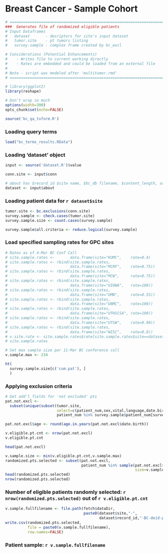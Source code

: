 # Breast Cancer - Sample Cohort
```r
# ============================================================================
###  Generates file of randomized eligible patients
# Input Dataframes
#   dataset       - desriptors for site's input dataset 
#   tumor.site    - pt tumors listing
#   survey.sample - complex frame created by bc_excl

# Considerations (Potential Enhancements)
#    - Writes file to current working directly
#    - Rates are embedded and could be loaded from an external file
# 
# Note - script was modeled after 'multitumor.rmd'
# ============================================================================
```

```r
# library(ggplot2)
library(reshape)

# Don't wrap so much
options(width=300)
opts_chunk$set(echo=FALSE)
```


```r
source('bc_qa_txform.R')  
```

### Loading query terms

```r
load("bc_terms_results.RData")
```

### Loading 'dataset' object

```r
input <- source('dataset.R')$value

conn.site <- input$conn

# about has $record_id $site name, $bc_db filename, $content_length, submitter $name, $issues_other
dataset <- input$about
```

### Loading patient data for `r dataset$site`

```r
tumor.site <- bc.exclusions(conn.site)
survey.sample <- check.cases(tumor.site)
survey.sample.size <- count.cases(survey.sample)

survey.sample$all.criteria <- reduce.logical(survey.sample)
```

### Load specified sampling rates for GPC sites 

```r
# Rates as of 4-Mar BC Conf Call
# site.sample.rates <-       data.frame(site="KUMC",    rate=0.4)
# site.sample.rates <- rbind(site.sample.rates, 
#                            data.frame(site="MCRF",    rate=0.75))
# site.sample.rates <- rbind(site.sample.rates, 
#                            data.frame(site="MCW",     rate=0.75))
# site.sample.rates <- rbind(site.sample.rates, 
#                            data.frame(site="UIOWA",   rate=100))
# site.sample.rates <- rbind(site.sample.rates, 
#                            data.frame(site="UMN",     rate=0.55))
# site.sample.rates <- rbind(site.sample.rates, 
#                            data.frame(site="UNMC",    rate=100))
# site.sample.rates <- rbind(site.sample.rates, 
#                            data.frame(site="UTHSCSA", rate=100))
# site.sample.rates <- rbind(site.sample.rates, 
#                            data.frame(site="UTSW",    rate=0.90))
# site.sample.rates <- rbind(site.sample.rates, 
#                            data.frame(site="WISC",    rate=0.8))
# v.site.rate <- site.sample.rates$rate[site.sample.rates$site==dataset$site]
# site.sample.rates

# Set max sample size per 11-Mar BC conference call
v.sample.max <- 234

```

```r
ht(
  survey.sample.size[c('cum.pat'), ]
  )
```


### Applying exclusion criteria

```r
# Get add'l fields for 'not excluded' pts
pat.not.excl <- 
  subset(unique(subset(tumor.site, 
                       select=c(patient_num,sex,vital,language,date.birth))),
                       patient_num %in% survey.sample$patient_num[survey.sample$all.criteria])

pat.not.excl$age <- round(age.in.years(pat.not.excl$date.birth))

v.eligible.pt.cnt <- nrow(pat.not.excl)
v.eligible.pt.cnt

head(pat.not.excl)
```

```r
v.sample.size <- min(v.eligible.pt.cnt,v.sample.max)
randomized.pts.selected <- subset(pat.not.excl, 
                                  patient_num %in% sample(pat.not.excl$patient_num,                             
                                                          size=v.sample.size))
head(randomized.pts.selected)
nrow(randomized.pts.selected)
```

### Number of eligible patients randomly selected: `r nrow(randomized.pts.selected)` out of `r v.eligible.pt.cnt`

```r
v.sample.fullfilename <- file.path(fetch$dataDir,
                                   paste0(dataset$site,"-",
                                          dataset$record_id,"-BC-deid-pt-sample.csv"))
write.csv(randomized.pts.selected, 
          file = paste0(v.sample.fullfilename),
          row.names=FALSE)
```

### Patient sample: `r v.sample.fullfilename`